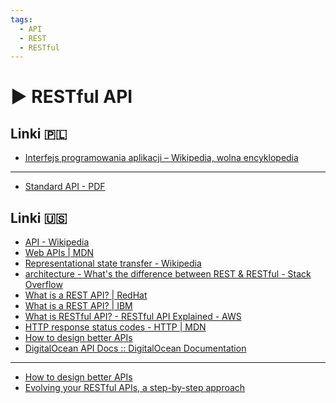 ```yaml
---
tags:
  - API
  - REST
  - RESTful
---
```



# ▶️ RESTful API

<VimeoPlayer videoId="754503823" />

## Linki 🇵🇱

- [Interfejs programowania aplikacji – Wikipedia, wolna encyklopedia](https://pl.wikipedia.org/wiki/Interfejs_programowania_aplikacji)

---

- [Standard API - PDF](https://dane.gov.pl/media/ckeditor/2018/12/05/standard-api_03-12-2018.pdf)

## Linki 🇺🇸

- [API - Wikipedia](https://en.wikipedia.org/wiki/API)
- [Web APIs | MDN](https://developer.mozilla.org/en-US/docs/Web/API)
- [Representational state transfer - Wikipedia](https://en.wikipedia.org/wiki/Representational_state_transfer)
- [architecture - What's the difference between REST & RESTful - Stack Overflow](https://stackoverflow.com/questions/1568834/whats-the-difference-between-rest-restful)
- [What is a REST API? | RedHat](https://www.redhat.com/en/topics/api/what-is-a-rest-api)
- [What is a REST API? | IBM](https://www.ibm.com/topics/rest-apis)
- [What is RESTful API? - RESTful API Explained - AWS](https://aws.amazon.com/what-is/restful-api/)
- [HTTP response status codes - HTTP | MDN](https://developer.mozilla.org/en-US/docs/Web/HTTP/Status)
- [How to design better APIs](https://r.bluethl.net/how-to-design-better-apis)
- [DigitalOcean API Docs :: DigitalOcean Documentation](https://docs.digitalocean.com/reference/api/api-reference/#operation/oneClicks_install_kubernetes)

---

- [How to design better APIs](https://r.bluethl.net/how-to-design-better-apis)
- [Evolving your RESTful APIs, a step-by-step approach](https://blog.frankel.ch/evolve-apis/)
